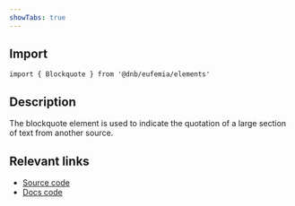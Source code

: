 ```yaml
---
showTabs: true
---
```


## Import

```tsx
import { Blockquote } from '@dnb/eufemia/elements'
```

## Description

The blockquote element is used to indicate the quotation of a large section of text from another source.

## Relevant links

- [Source code](https://github.com/dnbexperience/eufemia/tree/main/packages/dnb-eufemia/src/elements/Blockquote)
- [Docs code](https://github.com/dnbexperience/eufemia/tree/main/packages/dnb-design-system-portal/src/docs/uilib/elements/blockquote)
